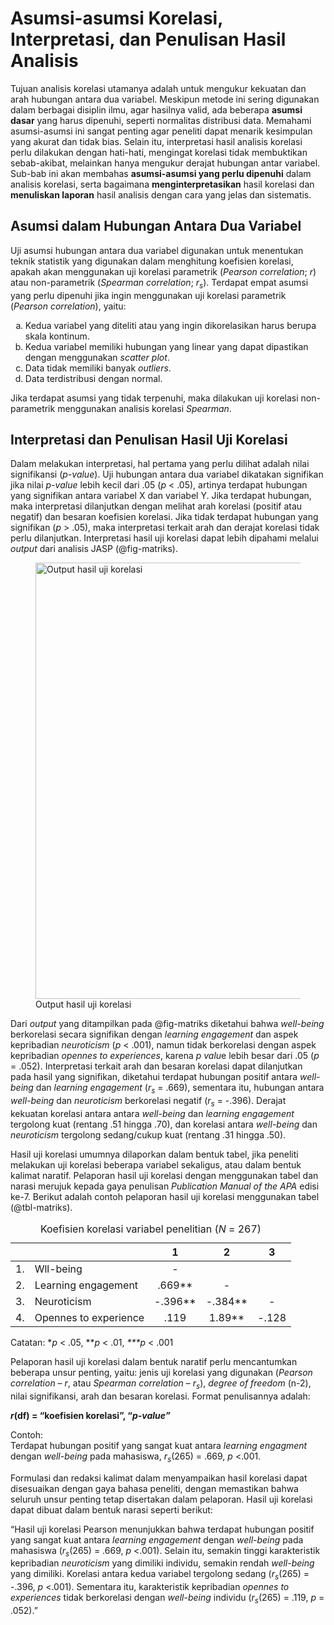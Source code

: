 # Asumsi-asumsi Korelasi, Interpretasi, dan Penulisan Hasil Analisis

Tujuan analisis korelasi utamanya adalah untuk mengukur kekuatan dan arah hubungan antara dua variabel. Meskipun metode ini sering digunakan dalam berbagai disiplin ilmu, agar hasilnya valid, ada beberapa **asumsi dasar** yang harus dipenuhi, seperti normalitas distribusi data. Memahami asumsi-asumsi ini sangat penting agar peneliti dapat menarik kesimpulan yang akurat dan tidak bias. Selain itu, interpretasi hasil analisis korelasi perlu dilakukan dengan hati-hati, mengingat korelasi tidak membuktikan sebab-akibat, melainkan hanya mengukur derajat hubungan antar variabel. Sub-bab ini akan membahas **asumsi-asumsi yang perlu dipenuhi** dalam analisis korelasi, serta bagaimana **menginterpretasikan** hasil korelasi dan **menuliskan laporan** hasil analisis dengan cara yang jelas dan sistematis.

## Asumsi dalam Hubungan Antara Dua Variabel

Uji asumsi hubungan antara dua variabel digunakan untuk menentukan teknik statistik yang digunakan dalam menghitung koefisien korelasi, apakah akan menggunakan uji korelasi parametrik (*Pearson correlation*; *r*) atau non-parametrik (*Spearman correlation*; *r~s~*). Terdapat empat asumsi yang perlu dipenuhi jika ingin menggunakan uji korelasi parametrik (*Pearson correlation*), yaitu:

a.  Kedua variabel yang diteliti atau yang ingin dikorelasikan harus berupa skala kontinum.
b.  Kedua variabel memiliki hubungan yang linear yang dapat dipastikan dengan menggunakan *scatter plot*.
c.  Data tidak memiliki banyak *outliers*.
d.  Data terdistribusi dengan normal.

Jika terdapat asumsi yang tidak terpenuhi, maka dilakukan uji korelasi non-parametrik menggunakan analisis korelasi *Spearman*.

## Interpretasi dan Penulisan Hasil Uji Korelasi

Dalam melakukan interpretasi, hal pertama yang perlu dilihat adalah nilai signifikansi (*p-value*). Uji hubungan antara dua variabel dikatakan signifikan jika nilai *p-value* lebih kecil dari .05 (*p* \< .05), artinya terdapat hubungan yang signifikan antara variabel X dan variabel Y. Jika terdapat hubungan, maka interpretasi dilanjutkan dengan melihat arah korelasi (positif atau negatif) dan besaran koefisien korelasi. Jika tidak terdapat hubungan yang signifikan (*p* \> .05), maka interpretasi terkait arah dan derajat korelasi tidak perlu dilanjutkan. Interpretasi hasil uji korelasi dapat lebih dipahami melalui *output* dari analisis JASP (@fig-matriks).

![Output hasil uji korelasi](images/7_4_matriks.png){#fig-matriks width="698"}

Dari *output* yang ditampilkan pada @fig-matriks diketahui bahwa *well-being* berkorelasi secara signifikan dengan *learning engagement* dan aspek kepribadian *neuroticism* (*p* \< .001), namun tidak berkorelasi dengan aspek kepribadian *opennes to experiences*, karena *p valu*e lebih besar dari .05 (*p* = .052). Interpretasi terkait arah dan besaran korelasi dapat dilanjutkan pada hasil yang signifikan, diketahui terdapat hubungan positif antara *well-being* dan *learning engagement* (*r~s~* = .669), sementara itu, hubungan antara *well-being* dan *neuroticism* berkorelasi negatif (*r~s~* = -.396). Derajat kekuatan korelasi antara antara *well-being* dan *learning engagement* tergolong kuat (rentang .51 hingga .70), dan korelasi antara *well-being* dan *neuroticism* tergolong sedang/cukup kuat (rentang .31 hingga .50).

Hasil uji korelasi umumnya dilaporkan dalam bentuk tabel, jika peneliti melakukan uji korelasi beberapa variabel sekaligus, atau dalam bentuk kalimat naratif. Pelaporan hasil uji korelasi dengan menggunakan tabel dan narasi merujuk kepada gaya penulisan *Publication Manual of the APA* edisi ke-7. Berikut adalah contoh pelaporan hasil uji korelasi menggunakan tabel (@tbl-matriks).

::: {#tbl-matriks}
|     |                       |     1     |     2     |   3   |
|-----|-----------------------|:---------:|:---------:|:-----:|
| 1\. | Wll-being             |    \-     |           |       |
| 2\. | Learning engagement   | .669\*\*  |    \-     |       |
| 3\. | Neuroticism           | -.396\*\* | -.384\*\* |  \-   |
| 4\. | Opennes to experience |   .119    | 1.89\*\*  | -.128 |

: Koefisien korelasi variabel penelitian (*N* = 267)
:::

Catatan: \**p* \< .05, \*\**p* \< .01, *\*\*\*p* \< .001

Pelaporan hasil uji korelasi dalam bentuk naratif perlu mencantumkan beberapa unsur penting, yaitu: jenis uji korelasi yang digunakan (*Pearson correlation* – *r*, atau *Spearman correlation* – *r~s~*), *degree of freedom* (n-2), nilai signifikansi, arah dan besaran korelasi. Format penulisannya adalah:

***r*****(df) = “koefisien korelasi”, “*p-value”***

Contoh:\
Terdapat hubungan positif yang sangat kuat antara *learning engagment* dengan *well-being* pada mahasiswa, *r~s~*(265) = .669, *p* \<.001.

Formulasi dan redaksi kalimat dalam menyampaikan hasil korelasi dapat disesuaikan dengan gaya bahasa peneliti, dengan memastikan bahwa seluruh unsur penting tetap disertakan dalam pelaporan. Hasil uji korelasi dapat dibuat dalam bentuk narasi seperti berikut:

“Hasil uji korelasi Pearson menunjukkan bahwa terdapat hubungan positif yang sangat kuat antara *learning engagement* dengan *well-being* pada mahasiswa (*r~s~*(265) = .669, *p* \<.001). Selain itu, semakin tinggi karakteristik kepribadian *neuroticism* yang dimiliki individu, semakin rendah *well-being* yang dimiliki. Korelasi antara kedua variabel tergolong sedang (*r~s~*(265) = -.396, *p* \<.001). Sementara itu, karakteristik kepribadian *opennes to experiences* tidak berkorelasi dengan *well-being* individu (*r~s~*(265) = .119, *p* = .052).”
